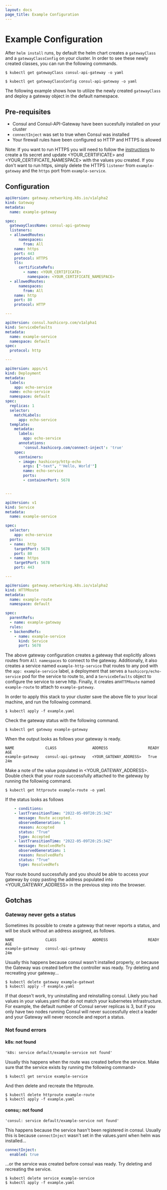 ```yaml
---
layout: docs
page_title: Example Configuration
---
```


# Example Configuration

After `helm install` runs, by default the helm chart creates a `gatewayClass` and a `gatewayClassConfig` on your cluster. In order to see these newly created classes, you can run the following commands.

```shell-session
$ kubectl get gatewayClass consul-api-gateway -o yaml
```

```shell-session
$ kubectl get gatewayClassConfig consul-api-gateway -o yaml
```

The following example shows how to utilize the newly created `gatewayClass` and deploy a gateway object in the default namespace.

## Pre-requisites
- Consul and Consul-API-Gateway have been sucesfully installed on your cluster
- `connectInject` was set to true when Consul was installed
- Your firewall rules have been configured so HTTP and HTTPS is allowed


Note: If you want to run HTTPS you will need to follow the [instructions](https://kubernetes.io/docs/tasks/tls/managing-tls-in-a-cluster/)
to create a tls secret and update <YOUR_CERTIFICATE> and <YOUR_CERTIFICATE_NAMESPACE> with the values you created. If you don't
want to run https, simply delete the HTTPS `listener` from `example-gateway` and the `https` port from `example-service`.

## Configuration

<CodeBlockConfig filename="example.yaml">

```yaml
apiVersion: gateway.networking.k8s.io/v1alpha2
kind: Gateway
metadata:
  name: example-gateway

spec:
  gatewayClassName: consul-api-gateway
  listeners:
  - allowedRoutes:
      namespaces:
        from: All
    name: https
    port: 443
    protocol: HTTPS
    tls:
      certificateRefs:
        - name: <YOUR_CERTIFICATE>
          namespace: <YOUR_CERTIFICATE_NAMESPACE>
  - allowedRoutes:
      namespaces:
        from: All
    name: http
    port: 80
    protocol: HTTP

---

apiVersion: consul.hashicorp.com/v1alpha1
kind: ServiceDefaults
metadata:
  name: example-service
  namespace: default
spec:
  protocol: http

---

apiVersion: apps/v1
kind: Deployment
metadata:
  labels:
    app: echo-service
  name: echo-service
  namespace: default
spec:
  replicas: 1
  selector:
    matchLabels:
      app: echo-service
  template:
    metadata:
      labels:
        app: echo-service
      annotations:
        'consul.hashicorp.com/connect-inject': 'true'
    spec:
      containers:
      - image: hashicorp/http-echo
        args: ["-text", "'Hello, World'"]
        name: echo-service
        ports:
        - containerPort: 5678


---

apiVersion: v1
kind: Service
metadata:
  name: example-service

spec:
  selector:
    app: echo-service
  ports:
  - name: http
    targetPort: 5678
    port: 80
  - name: https
    targetPort: 5678
    port: 443

---

apiVersion: gateway.networking.k8s.io/v1alpha2
kind: HTTPRoute
metadata:
  name: example-route
  namespace: default

spec:
  parentRefs:
  - name: example-gateway
  rules:
  - backendRefs:
    - name: example-service
      kind: Service
      port: 5678

```
</CodeBlockConfig>

The above gateway configuration creates a gateway that explicitly allows routes from `All namespaces` to connect to the gateway. Additionally, it also creates a service named `example-http-service` that routes to any pod with the `app: example-service` label, a deployment that serves a `hashicorp/echo-service` pod for the service to route to, and a `ServiceDefaults` object to configure the service to serve http.
Finally, it creates an`HTTPRoute` named `example-route` to attach to `example-gateway`.

In order to apply this stack to your cluster save the above file to your local machine, and run the following command.

```shell-session
$ kubectl apply -f example.yaml
```

Check the gateway status with the following command.

```shell-session
$ kubectl get gateway example-gateway
```

When the output looks as follows your gateway is ready.

```log
NAME              CLASS                ADDRESS                  READY   AGE
example-gateway   consul-api-gateway   <YOUR_GATEWAY_ADDRESS>   True    24m
```

Make a note of the value populated in <YOUR_GATEWAY_ADDRESS>. Double check that your route successfully attached to the gateway by running the following command.

```shell-session
$ kubectl get httproute example-route -o yaml
```

If the status looks as follows

```yaml
    - conditions:
    - lastTransitionTime: "2022-05-09T20:25:34Z"
      message: Route accepted.
      observedGeneration: 1
      reason: Accepted
      status: "True"
      type: Accepted
    - lastTransitionTime: "2022-05-09T20:25:34Z"
      message: ResolvedRefs
      observedGeneration: 1
      reason: ResolvedRefs
      status: "True"
      type: ResolvedRefs
```

Your route bound successfully and you should be able to access your gateway by copy pasting the address populated into <YOUR_GATEWAY_ADDRESS>
in the previous step into the browser.


## Gotchas

### Gateway never gets a status

Sometimes its possible to create a gateway that never reports a status, and will be stuck
without an address assigned, as follows.

```log
NAME              CLASS                ADDRESS                  READY   AGE
example-gateway   consul-api-gateway                                    24m
```

Usually this happens because consul wasn't installed properly, or because the Gateway was created
before the controller was ready. Try deleting and recreating your gateway...

```shell-session
$ kubectl delete gateway example-gatewat
$ kubectl apply -f example.yaml
```

If that doesn't work, try uninstalling and reinstalling consul. Likely you had values in your values.yaml that do not match
your kubernetes infrastructure. For example, the default number of Consul server replicas is 3, but if you only have two nodes
running Consul will never successfully elect a leader and your Gateway will never reconcile and report a status.

### Not found errors

#### k8s: not found
```log
'k8s: service default/example-service not found'
```

Usually this happens when the route was created before the service. Make sure that the service exists by running the following command>

```shell-session
$ kubectl get service example-service
```

And then delete and recreate the httproute.
```shell-session
$ kubectl delete httproute example-route
$ kubectl apply -f example.yaml
```

#### consu;: not found
```log
'consul: service default/example-service not found'
```

This happens because the service hasn't been registered in consul. Usually this is because `connectInject` wasn't set
in the values.yaml when helm was installed...

```yaml
connectInject:
  enabled: true
```

...or the service was created before consul was ready. Try deleting and recreating the service.

```shell-session
$ kubectl delete service example-service
$ kubectl apply -f example.yaml
```
